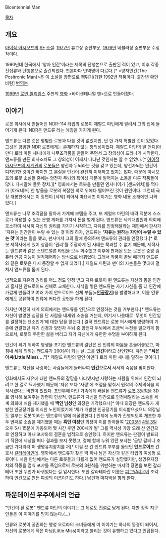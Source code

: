 Bicentennial Man

[[목차]]

== 개요 ==
[[아이작 아시모프]]의 [[SF]] [[소설]]. [[1977년]] 휴고상 중편부문, [[1976년]] 네뷸러상 중편부문 수상작이다.

1980년대 한국에서 '양자 인간'이라는 제목의 단행본으로 출판된 적이 있고, 이후 각종 전집류와 단행본으로 출간되었다. 판본마다 번역명이 다르다.[* <양자인간(The Positronic Man)>은 이 소설을 장편으로 뻥튀기(?)한 1992년 작품이다. 출간년 확인바람]
[http://cs.sungshin.ac.kr/~dkim/bicentennial-man.html 번역본]

[[1999년]] [[로빈 윌리엄스]] 주연의 [[영화]] <바이센테니얼 맨>으로 만들어졌다.

== 이야기 ==
로봇 회사에서 만들어진 NDR-114 타입의 로봇이 제럴드 마틴에게 팔려서 그의 집에 들어가게 된다. NDR은 앤드류 라는 애칭을 가지게 된다.

앤드류는 다른 것은 평범한 로봇과 다를 것이 없었지만, 단 한 가지 특별한 것이 있었다. 그것은 평범한 NDR 로봇에게는 존재하지 않는 창의성이었다. 제랄드 마틴의 딸 맨디(아만다 로라 마틴 체니)에게 나무조각품을 만들어 주면서 그 창의성이 드러나기 시작한다. 앤드류를 만든 회사조차도 그 창의성이 어째서 나타난 것인지는 알 수 없었다.[* [[아이작 아시모프의 세계관]]의 [[로봇]]들은 양전자 두뇌라는 것을 갖고 있는데, 양전자뇌는 인간이 디자인한 것이긴 하지만 그 본질을 인간이 완전히 이해하고 있지는 않다. 때문에 아시모프의 로봇 소설들 중에는 양전자 두뇌의 특이성 때문에 벌어지는 소동을 다룬 작품들이 많다. 다시말해 플롯 장치.][* 영화에서는 로봇을 만들던 엔지니어가 [샌드위치]를 먹다가 [마요네즈] 한 방울을 로봇의 복잡한 회로 위에다 떨어뜨린 것이 원인이다. 그런데 극장 개봉판에서는 이 장면이 [삭제] 되어서 마요네즈 이야기는 영화 내용 소개에만 나와있다.]

앤드류는 나무 조각품을 팔아서 가계에 보탬을 주고, 또 제럴드 마틴의 배려 덕분에 스스로가 이용할 수 있는 은행 계좌를 가져서 돈을 벌게 된다. 앤드류는 세계대법원과 의회에 호소하여 서서히 자신의 권리를 가지기 시작하고, 자유를 인정해달라는 재판에서 판사가 '자유는 인간만이 누릴 수 있는 것'이라 하자, 앤드류는 ''''자유는 원하는 자만이 누릴 수 있는 것''''이라는 말을 했고, 판사마저 그의 말에 동의하며 앤드류의 권리를 인정했다.[* 로봇 제작사에게 있어 상품이 '권리'를 주장하게 된 사태는 묵과할 수 없기 때문에, 제작사는 앤드류와 같은 스탠드얼론 타입을 모두 회수했고 이후에 판매된 모든 로봇은 중앙 컴퓨터 인공 지능이 원격제어하는 방식으로 바뀌었다. 그래서 작품이 끝날 때까지 앤드류와 같은 로봇은 다시 등장할 수 없게 되었다.] 제럴드 마틴과 맨디의 자손들은 몇대에 걸쳐서 앤드류를 돕게 된다.

법적으로 자유와 권리를 어느 정도 인정 받고 자유 로봇이 된 앤드류는 자신의 몸을 인간과 흡사한 안드로이드 신체로 교체한다. 지식을 쌓은 앤드류는 자기 자신을 좀 더 인간에 가깝게 만들려고 여러 가지 안드로이드 신체 부품(='''[[인공장기]]''')을 발명해내고, 이를 인류에게도 공유하여 인류에 커다란 공헌을 하게 된다.

하지만 여전히 세계 의회에서는 앤드류를 인간으로 인정하는 것을 거부한다.[* 앤드류는 자신이 발명한 심장을 단 사람을 내세워 소송을 거는데, 여기서 나름대로 '무엇이 인간임를 결정하는 요소인가'에 대한 답을 얻는다.] 결국 앤드류는 로봇 의사에게 명령하여 기존에 연결했던 유기 신경과 양전자 두뇌 중 양전자 두뇌에서 조금씩 누전을 일으키게 함으로서, 로봇의 무한한 삶을 버리고 자기 자신에게 유한한 수명을 부여하게 된다.

인간이 되기 위하여 영생을 포기한 앤드류의 결단은 전 인류의 마음을 흔들어놓았고, 마침내 세계 의회는 앤드류가 200살이 되는 날, 그를 '''인간'''이라고 선언한다.
유언은 '''"작은 아씨(Little Miss)…."'''[* 제럴드 마틴의 딸인 아만다 로라 마틴 체니를 말하는 것이다.]

앤드류는 자신을 사랑하는 사람들에게 둘러싸여 '''인간으로서''' 서서히 죽음을 맞이한다.

영화에서도 자유에 대한 앤드류의 갈망을 나타냈지만 사랑하는 사람을 위해서 인간이 되려고 한 걸로 묘사했기 때문에 '자유'보다 '사랑'에 초점을 맞춰서 원작의 주제의식을 희석시켰다는 비판이 있었다. 초반부에 마틴 가족에게 배달된 앤드류가 [[로봇 3원칙]]을 3D로 영사해 보여주는 장면이 인상적. 앤드류가 자신을 인간으로 인정해달라는 소송을 세계 의회에 처음 제기했을 때 '''백인 남성'''인 의장은 기각했으나[* 이때 의장은 앤드류가 개발한 인공장기를 이식한 노인이었기에 '제가 개발한 인공장기를 이식받으셨으니 의장님도 일부는 로봇'이라는 앤드류의 말에 데꿀멍한다.] 인체에 노화가 진행되도록 개조한 후 두 번째로 소송을 제기했을 때는 '''흑인 여성'''인 의장이 이를 받아들여 '[[2005년]] [[4월 3일]] 오후 5시 15분에 가동되어 몇 시간 후면 200세가 될' 그를 역사상 가장 오래 산 인간으로 인정하고 아내 포샤와의 결혼을 법적으로 승인했다. 하지만 앤드류는 판결이 발표되기 직전에 세상을 떠나 결과를 보지 못했고, 곁에 함께 누워 있던 포샤는 '금방 갈테니 조금만 기다리라'며 생명유지장치를 꺼[* 이걸 끈 건 앤드류 부부를 돌보던 '''안드로이드''' 간호사 [[갈라테아]]인데, 영화에서 앤드류가 찾은 딱 하나 남은 자신과 같은 타입의 여성형 로봇이다. 처음 만남에서는 다른 로봇들과 다를게 없어 앤드류가 실망했지만, 생명유지장치의 작동을 멈춰 포샤를 죽임으로써 로봇의 3원칙을 위반하는 마지막 장면을 보면 갈라테아 또한 무언가 바뀌었다는 걸 암시한다. 또한 갈라테아란 이름은 [[피그말리온]]이 조각하여 인간으로 만든 여성의 이름이기도 하다.] 남편과 마지막을 함께 한다.  

== 파운데이션 우주에서의 언급 ==
"인간이 된 로봇" 앤드류 마틴의 이야기는 그 뒤로도 [[전설]]로 남게 된다. 다만 정작 지구인들은 이 이야기를 믿지 않는다.(…)

인류와 로봇이 공존하는 행성 오로라의 소녀들에게 이 이야기는 하나의 동경이 되어서, 자신의 로봇에게 작은 마님(Little Miss)이라고 불리는 것이 유행하고 있다고 언급된다.
